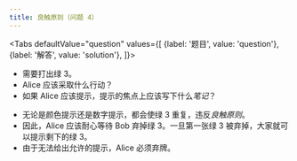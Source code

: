```yaml
---
title: 良触原则（问题 4）
---
```



<BeginnersGuideProgress id="good-touch-principle-question-4" />

<Tabs
  defaultValue="question"
  values={[
    {label: '题目', value: 'question'},
    {label: '解答', value: 'solution'},
  ]}>
<TabItem value="question">

- 需要打出绿 3。
- Alice 应该采取什么行动？
- 如果 Alice 应该提示，提示的焦点上应该写下什么*笔记*？

</TabItem>
<TabItem value="solution">

- 无论是颜色提示还是数字提示，都会使绿 3 重复，违反*良触原则*。
- 因此，Alice 应该耐心等待 Bob 弃掉绿 3。一旦第一张绿 3 被弃掉，大家就可以提示剩下的绿 3。
- 由于无法给出允许的提示，Alice 必须弃牌。

</TabItem>
</Tabs>

<GoodTouchPrincipleQuestion4 />
